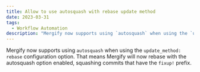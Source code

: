 ```yaml
---
title: Allow to use autosquash with rebase update method
date: 2023-03-31
tags:
  - Workflow Automation
description: "Mergify now supports using `autosquash` when using the `update_method: rebase` configuration option."
---
```


Mergify now supports using `autosquash` when using the `update_method: rebase` configuration option. That means Mergify will now rebase with the autosquash option enabled, squashing commits that have the `fixup!` prefix.
